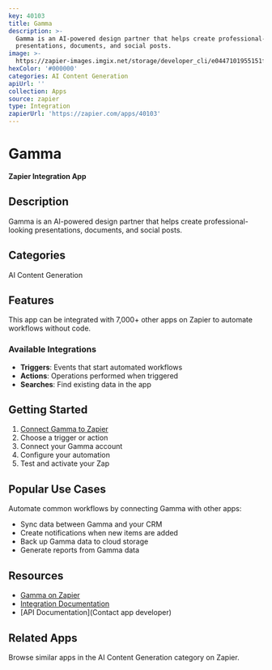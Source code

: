 ```yaml
---
key: 40103
title: Gamma
description: >-
  Gamma is an AI-powered design partner that helps create professional-looking
  presentations, documents, and social posts.
image: >-
  https://zapier-images.imgix.net/storage/developer_cli/e0447101955151f7e3a1c0ffae46fe74.png?auto=format%2Ccompress&ixlib=python-3.0.0&q=50
hexColor: '#000000'
categories: AI Content Generation
apiUrl: ''
collection: Apps
source: zapier
type: Integration
zapierUrl: 'https://zapier.com/apps/40103'
---
```

# Gamma

**Zapier Integration App**

## Description

Gamma is an AI-powered design partner that helps create professional-looking presentations, documents, and social posts.

## Categories

AI Content Generation

## Features

This app can be integrated with 7,000+ other apps on Zapier to automate workflows without code.

### Available Integrations

- **Triggers**: Events that start automated workflows
- **Actions**: Operations performed when triggered
- **Searches**: Find existing data in the app

## Getting Started

1. [Connect Gamma to Zapier](https://zapier.com/apps/40103)
2. Choose a trigger or action
3. Connect your Gamma account
4. Configure your automation
5. Test and activate your Zap

## Popular Use Cases

Automate common workflows by connecting Gamma with other apps:

- Sync data between Gamma and your CRM
- Create notifications when new items are added
- Back up Gamma data to cloud storage
- Generate reports from Gamma data

## Resources

- [Gamma on Zapier](https://zapier.com/apps/40103)
- [Integration Documentation](https://zapier.com/apps/40103/integrations)
- [API Documentation](Contact app developer)

## Related Apps

Browse similar apps in the AI Content Generation category on Zapier.
